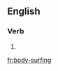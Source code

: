 ==English==

===Verb===
{{head|en|present participle}}

# {{present participle of|body-surf|lang=en}}

[[fr:body-surfing]]